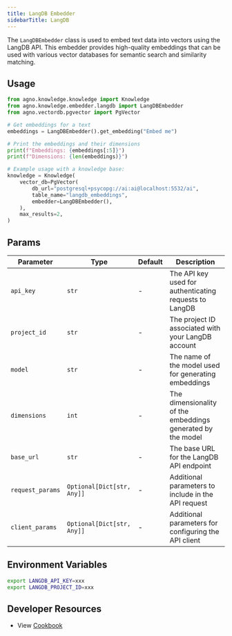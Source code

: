 ```yaml
---
title: LangDB Embedder
sidebarTitle: LangDB
---
```


The `LangDBEmbedder` class is used to embed text data into vectors using the LangDB API. This embedder provides high-quality embeddings that can be used with various vector databases for semantic search and similarity matching.

## Usage

```python langdb_embedder.py
from agno.knowledge.knowledge import Knowledge
from agno.knowledge.embedder.langdb import LangDBEmbedder
from agno.vectordb.pgvector import PgVector

# Get embeddings for a text
embeddings = LangDBEmbedder().get_embedding("Embed me")

# Print the embeddings and their dimensions
print(f"Embeddings: {embeddings[:5]}")
print(f"Dimensions: {len(embeddings)}")

# Example usage with a knowledge base:
knowledge = Knowledge(
    vector_db=PgVector(
        db_url="postgresql+psycopg://ai:ai@localhost:5532/ai",
        table_name="langdb_embeddings",
        embedder=LangDBEmbedder(),
    ),
    max_results=2,
)
```

## Params

| Parameter         | Type                       | Default | Description                                                      |
| ----------------- | -------------------------- | ------- | ---------------------------------------------------------------- |
| `api_key`         | `str`                      | -       | The API key used for authenticating requests to LangDB             |
| `project_id`      | `str`                      | -       | The project ID associated with your LangDB account                |
| `model`           | `str`                      | -       | The name of the model used for generating embeddings              |
| `dimensions`      | `int`                      | -       | The dimensionality of the embeddings generated by the model       |
| `base_url`        | `str`                      | -       | The base URL for the LangDB API endpoint                          |
| `request_params`  | `Optional[Dict[str, Any]]` | -       | Additional parameters to include in the API request                |
| `client_params`   | `Optional[Dict[str, Any]]` | -       | Additional parameters for configuring the API client               |

## Environment Variables

```bash
export LANGDB_API_KEY=xxx
export LANGDB_PROJECT_ID=xxx
```

## Developer Resources
- View [Cookbook](https://github.com/agno-agi/agno/tree/main/cookbook/knowledge/embedders/langdb_embedder.py)
